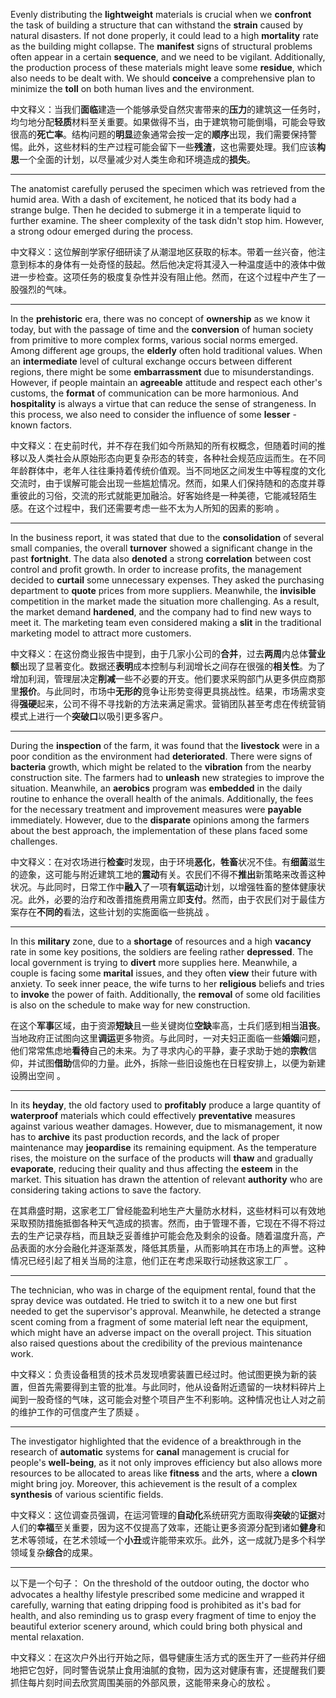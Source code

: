 Evenly distributing the **lightweight** materials is crucial when we **confront** the task of building a structure that can withstand the **strain** caused by natural disasters. If not done properly, it could lead to a high **mortality** rate as the building might collapse. The **manifest** signs of structural problems often appear in a certain **sequence**, and we need to be vigilant. Additionally, the production process of these materials might leave some **residue**, which also needs to be dealt with. We should **conceive** a comprehensive plan to minimize the **toll** on both human lives and the environment. 

中文释义：当我们**面临**建造一个能够承受自然灾害带来的**压力**的建筑这一任务时，均匀地分配**轻质**材料至关重要。如果做得不当，由于建筑物可能倒塌，可能会导致很高的**死亡率**。结构问题的**明显**迹象通常会按一定的**顺序**出现，我们需要保持警惕。此外，这些材料的生产过程可能会留下一些**残渣**，这也需要处理。我们应该**构思**一个全面的计划，以尽量减少对人类生命和环境造成的**损失**。 

___

The anatomist carefully perused the specimen which was retrieved from the humid area. With a dash of excitement, he noticed that its body had a strange bulge. Then he decided to submerge it in a temperate liquid to further examine. The sheer complexity of the task didn't stop him. However, a strong odour emerged during the process. 

中文释义：这位解剖学家仔细研读了从潮湿地区获取的标本。带着一丝兴奋，他注意到标本的身体有一处奇怪的鼓起。然后他决定将其浸入一种温度适中的液体中做进一步检查。这项任务的极度复杂性并没有阻止他。然而，在这个过程中产生了一股强烈的气味。 

___

In the **prehistoric** era, there was no concept of **ownership** as we know it today, but with the passage of time and the **conversion** of human society from primitive to more complex forms, various social norms emerged. Among different age groups, the **elderly** often hold traditional values. When an **intermediate** level of cultural exchange occurs between different regions, there might be some **embarrassment** due to misunderstandings. However, if people maintain an **agreeable** attitude and respect each other's customs, the **format** of communication can be more harmonious. And **hospitality** is always a virtue that can reduce the sense of strangeness. In this process, we also need to consider the influence of some **lesser** - known factors. 

中文释义：在史前时代，并不存在我们如今所熟知的所有权概念，但随着时间的推移以及人类社会从原始形态向更复杂形态的转变，各种社会规范应运而生。在不同年龄群体中，老年人往往秉持着传统价值观。当不同地区之间发生中等程度的文化交流时，由于误解可能会出现一些尴尬情况。然而，如果人们保持随和的态度并尊重彼此的习俗，交流的形式就能更加融洽。好客始终是一种美德，它能减轻陌生感。在这个过程中，我们还需要考虑一些不太为人所知的因素的影响 。 

___

In the business report, it was stated that due to the **consolidation** of several small companies, the overall **turnover** showed a significant change in the past **fortnight**. The data also **denoted** a strong **correlation** between cost control and profit growth. In order to increase profits, the management decided to **curtail** some unnecessary expenses. They asked the purchasing department to **quote** prices from more suppliers. Meanwhile, the **invisible** competition in the market made the situation more challenging. As a result, the market demand **hardened**, and the company had to find new ways to meet it. The marketing team even considered making a **slit** in the traditional marketing model to attract more customers. 

中文释义：在这份商业报告中提到，由于几家小公司的**合并**，过去**两周**内总体**营业额**出现了显著变化。数据还**表明**成本控制与利润增长之间存在很强的**相关性**。为了增加利润，管理层决定**削减**一些不必要的开支。他们要求采购部门从更多供应商那里**报价**。与此同时，市场中**无形的**竞争让形势变得更具挑战性。结果，市场需求变得**强硬**起来，公司不得不寻找新的方法来满足需求。营销团队甚至考虑在传统营销模式上进行一个**突破口**以吸引更多客户。  

___

During the **inspection** of the farm, it was found that the **livestock** were in a poor condition as the environment had **deteriorated**. There were signs of **bacteria** growth, which might be related to the **vibration** from the nearby construction site. The farmers had to **unleash** new strategies to improve the situation. Meanwhile, an **aerobics** program was **embedded** in the daily routine to enhance the overall health of the animals. Additionally, the fees for the necessary treatment and improvement measures were **payable** immediately. However, due to the **disparate** opinions among the farmers about the best approach, the implementation of these plans faced some challenges. 

中文释义：在对农场进行**检查**时发现，由于环境**恶化**，**牲畜**状况不佳。有**细菌**滋生的迹象，这可能与附近建筑工地的**震动**有关。农民们不得不**推出**新策略来改善这种状况。与此同时，日常工作中**融入**了一项**有氧运动**计划，以增强牲畜的整体健康状况。此外，必要的治疗和改善措施费用需立即**支付**。然而，由于农民们对于最佳方案存在**不同的**看法，这些计划的实施面临一些挑战 。  

___

In this **military** zone, due to a **shortage** of resources and a high **vacancy** rate in some key positions, the soldiers are feeling rather **depressed**. The local government is trying to **divert** more supplies here. Meanwhile, a couple is facing some **marital** issues, and they often **view** their future with anxiety. To seek inner peace, the wife turns to her **religious** beliefs and tries to **invoke** the power of faith. Additionally, the **removal** of some old facilities is also on the schedule to make way for new construction. 

在这个**军事**区域，由于资源**短缺**且一些关键岗位**空缺**率高，士兵们感到相当**沮丧**。当地政府正试图向这里**调运**更多物资。与此同时，一对夫妇正面临一些**婚姻**问题，他们常常焦虑地**看待**自己的未来。为了寻求内心的平静，妻子求助于她的**宗教**信仰，并试图**借助**信仰的力量。此外，拆除一些旧设施也在日程安排上，以便为新建设腾出空间 。  

___

In its **heyday**, the old factory used to **profitably** produce a large quantity of **waterproof** materials which could effectively **preventative** measures against various weather damages. However, due to mismanagement, it now has to **archive** its past production records, and the lack of proper maintenance may **jeopardise** its remaining equipment. As the temperature rises, the moisture on the surface of the products will **thaw** and gradually **evaporate**, reducing their quality and thus affecting the **esteem** in the market. This situation has drawn the attention of relevant **authority** who are considering taking actions to save the factory. 

在其鼎盛时期，这家老工厂曾经能盈利地生产大量防水材料，这些材料可以有效地采取预防措施抵御各种天气造成的损害。然而，由于管理不善，它现在不得不将过去的生产记录存档，而且缺乏妥善维护可能会危及剩余的设备。随着温度升高，产品表面的水分会融化并逐渐蒸发，降低其质量，从而影响其在市场上的声誉。这种情况已经引起了相关当局的注意，他们正在考虑采取行动拯救这家工厂 。  

___

The technician, who was in charge of the equipment rental, found that the spray device was outdated. He tried to switch it to a new one but first needed to get the supervisor's approval. Meanwhile, he detected a strange scent coming from a fragment of some material left near the equipment, which might have an adverse impact on the overall project. This situation also raised questions about the credibility of the previous maintenance work. 

中文释义：负责设备租赁的技术员发现喷雾装置已经过时。他试图更换为新的装置，但首先需要得到主管的批准。与此同时，他从设备附近遗留的一块材料碎片上闻到一股奇怪的气味，这可能会对整个项目产生不利影响。这种情况也让人对之前的维护工作的可信度产生了质疑 。  

___

The investigator highlighted that the evidence of a breakthrough in the research of **automatic** systems for **canal** management is crucial for people's **well-being**, as it not only improves efficiency but also allows more resources to be allocated to areas like **fitness** and the arts, where a **clown** might bring joy. Moreover, this achievement is the result of a complex **synthesis** of various scientific fields. 

中文释义：这位调查员强调，在运河管理的**自动化**系统研究方面取得**突破**的**证据**对人们的**幸福**至关重要，因为这不仅提高了效率，还能让更多资源分配到诸如**健身**和艺术等领域，在艺术领域一个**小丑**或许能带来欢乐。此外，这一成就乃是多个科学领域复杂**综合**的成果。  

___

以下是一个句子：
On the threshold of the outdoor outing, the doctor who advocates a healthy lifestyle prescribed some medicine and wrapped it carefully, warning that eating dripping food is prohibited as it's bad for health, and also reminding us to grasp every fragment of time to enjoy the beautiful exterior scenery around, which could bring both physical and mental relaxation. 

中文释义：在这次户外出行开始之际，倡导健康生活方式的医生开了一些药并仔细地把它包好，同时警告说禁止食用油腻的食物，因为这对健康有害，还提醒我们要抓住每片刻时间去欣赏周围美丽的外部风景，这能带来身心的放松 。  